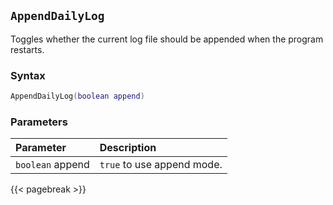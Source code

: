 ## `AppendDailyLog`

Toggles whether the current log file should be appended\index{log report!settings} when the program restarts.

### Syntax {-}

``` .lua
AppendDailyLog(boolean append)
```

### Parameters {-}

**Parameter** | **Description**
| :-- | :-- |
| `boolean` append | `true` to use append mode. |

{{< pagebreak >}}

